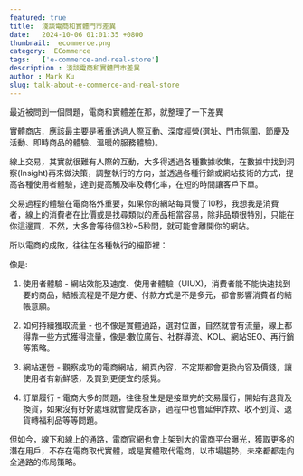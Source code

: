```yaml
---
featured: true
title:  淺談電商和實體門市差異
date:   2024-10-06 01:01:35 +0800
thumbnail:  ecommerce.png
category:  ECommerce
tags:   ['e-commerce-and-real-store']
description : 淺談電商和實體門市差異
author : Mark Ku
slug: talk-about-e-commerce-and-real-store
---
```

最近被問到一個問題，電商和實體差在那，就整理了一下差異  

實體商店．應該最主要是著重透過人際互動、深度經營(選址、門市氛圍、節慶及活動、即時商品的體驗、溫暖的服務體驗)。  

線上交易，其實就很難有人際的互動，大多得透過各種數據收集，在數據中找到洞察(Insight)再來做決策，調整執行的方向，並透過各種行銷或網站技術的方式，提高各種使用者體驗，達到提高觸及率及轉化率，在短的時間讓客戶下單。  

交易過程的體驗在電商格外重要，如果你的網站每頁慢了10秒，我想我是消費者，線上的消費者在比價或是找尋類似的產品相當容易，除非品類很特別，只能在你這邊買，不然，大多會等待個3秒~5秒間，就可能會離開你的網站。

所以電商的成敗，往往在各種執行的細節裡：  

像是:  

1. 使用者體驗 - 網站效能及速度、使用者體驗（UIUX)，消費者能不能快速找到要的商品，結帳流程是不是方便、付款方式是不是多元，都會影響消費者的結帳意願。  

2. 如何持續獲取流量 - 也不像是實體通路，選對位置，自然就會有流量，線上都得靠一些方式獲得流量，像是:數位廣告、社群導流、KOL、網站SEO、再行銷等策略。  

3. 網站運營 - 觀察成功的電商網站，網頁內容，不定期都會更換內容及價錢，讓使用者有新鮮感，及買到更便宜的感覺。  

4. 訂單履行 - 電商大多的問題，往往發生是是接單完的交易履行，開始有退貨及換貨，如果沒有好好處理就會變成客訴，過程中也會延伸詐欺、收不到貨、退貨轉福利品等等問題。  

但如今，線下和線上的通路，電商官網也會上架到大的電商平台曝光，獲取更多的潛在用戶，不存在電商取代實體，或是實體取代電商，以市場趨勢，未來都都走向全通路的佈局策略。  
